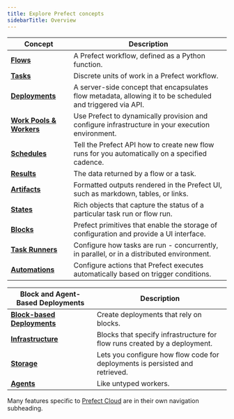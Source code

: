 ```yaml
---
title: Explore Prefect concepts
sidebarTitle: Overview
---
```




| Concept                                            | Description                                                                                                                 |
| -------------------------------------------------- | --------------------------------------------------------------------------------------------------------------------------- |
| __[Flows](/2.15.0/concepts/flows)__                       | A Prefect workflow, defined as a Python function.             |
| __[Tasks](/2.15.0/concepts/tasks)__                       | Discrete units of work in a Prefect workflow.                |
| __[Deployments](/2.15.0/concepts/deployments)__           | A server-side concept that encapsulates flow metadata, allowing it to be scheduled and triggered via API. |
| __[Work Pools & Workers](/2.15.0/concepts/work-pools)__   | Use Prefect to dynamically provision and configure infrastructure in your execution environment.    |
| __[Schedules](/2.15.0/concepts/schedules)__               | Tell the Prefect API how to create new flow runs for you automatically on a specified cadence.     |
| __[Results](/2.15.0/concepts/results)__                   | The data returned by a flow or a task.                                 |
| __[Artifacts](/2.15.0/concepts/artifacts)__               | Formatted outputs rendered in the Prefect UI, such as markdown, tables, or links.  
| __[States](/2.15.0/concepts/states)__                     | Rich objects that capture the status of a particular task run or flow run.                                                                            |
| __[Blocks](/2.15.0/concepts/blocks)__                     | Prefect primitives that enable the storage of configuration and provide a UI interface.          |
| __[Task Runners](/2.15.0/concepts/task-runners)__         | Configure how tasks are run - concurrently, in parallel, or in a distributed environment. |
| __[Automations](/2.15.0/concepts/automations)__           | Configure actions that Prefect executes automatically based on trigger conditions.         |

|  Block and Agent-Based Deployments                 | Description   |
| -------------------------------------------------- | --------------------------------------------------------------------------------------------------------------------------- |
| __[Block-based Deployments](/2.15.0/concepts/deployments-block-based)__    | Create deployments that rely on blocks.   |
| __[Infrastructure](/2.15.0/concepts/infrastructure)__           | Blocks that specify infrastructure for flow runs created by a deployment.   |
| __[Storage](/2.15.0/concepts/storage)__                         | Lets you configure how flow code for deployments is persisted and retrieved.     |
| __[Agents](/2.15.0/concepts/agents)__                           | Like untyped workers. |

Many features specific to [Prefect Cloud](/2.15.0/cloud/) are in their own navigation subheading.
